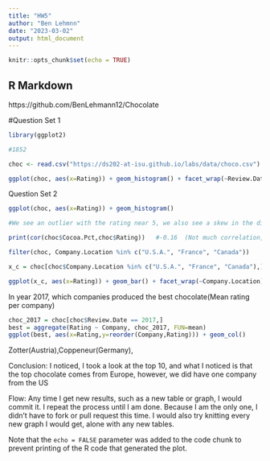 ---
title: "HW5"
author: "Ben Lehmnn"
date: "2023-03-02"
output: html_document
---

```{r setup, include=FALSE}
knitr::opts_chunk$set(echo = TRUE)
```

## R Markdown
https://github.com/BenLehmann12/Chocolate

#Question Set 1
```{r}
library(ggplot2)

#1852

choc <- read.csv("https://ds202-at-isu.github.io/labs/data/choco.csv")

ggplot(choc, aes(x=Rating)) + geom_histogram() + facet_wrap(~Review.Date)
```


Question Set 2
```{r}
ggplot(choc, aes(x=Rating)) + geom_histogram()

#We see an outlier with the rating near 5, we also see a skew in the distribution

print(cor(choc$Cocoa.Pct,choc$Rating))   #-0.16  (Not much correlation, so, no)

filter(choc, Company.Location %in% c("U.S.A.", "France", "Canada"))

```

```{r}
x_c = choc[choc$Company.Location %in% c("U.S.A.", "France", "Canada"),]

ggplot(x_c, aes(x=Rating)) + geom_bar() + facet_wrap(~Company.Location)

```


In year 2017, which companies produced the best chocolate(Mean rating per company)
```{r}
choc_2017 = choc[choc$Review.Date == 2017,]
best = aggregate(Rating ~ Company, choc_2017, FUN=mean)
ggplot(best, aes(x=Rating,y=reorder(Company,Rating))) + geom_col()
```
Zotter(Austria),Coppeneur(Germany), 

Conclusion: I noticed, I took a look at the top 10, and what I noticed is that the top chocolate comes from
Europe, however, we did have one company from the US


Flow: Any time I get new results, such as a new table or graph, I would commit it. I repeat the process
until I am done. Because I am the only one, I didn't have to fork or pull request this time. I would also try
knitting every new graph I would get, alone with any new tables.

Note that the `echo = FALSE` parameter was added to the code chunk to prevent printing of the R code that generated the plot.
